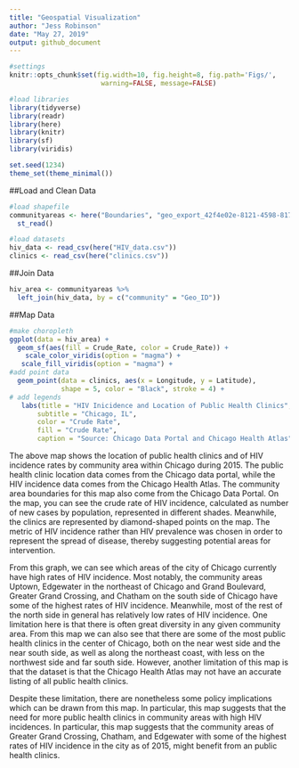 ```yaml
---
title: "Geospatial Visualization"
author: "Jess Robinson"
date: "May 27, 2019"
output: github_document
---
```


```r
#settings
knitr::opts_chunk$set(fig.width=10, fig.height=8, fig.path='Figs/',
                       warning=FALSE, message=FALSE)
```

```r
#load libraries
library(tidyverse)
library(readr)
library(here)
library(knitr)
library(sf)
library(viridis)

set.seed(1234)
theme_set(theme_minimal())
```

##Load and Clean Data
```r
#load shapefile
communityareas <- here("Boundaries", "geo_export_42f4e02e-8121-4598-8172-df4c6ef9896c.shp") %>%
  st_read()

#load datasets
hiv_data <- read_csv(here("HIV_data.csv"))
clinics <- read_csv(here("clinics.csv"))
```

##Join Data
```r
hiv_area <- communityareas %>%
  left_join(hiv_data, by = c("community" = "Geo_ID"))
```

##Map Data
```r
#make choropleth
ggplot(data = hiv_area) + 
  geom_sf(aes(fill = Crude_Rate, color = Crude_Rate)) +
    scale_color_viridis(option = "magma") + 
   scale_fill_viridis(option = "magma") + 
#add point data
  geom_point(data = clinics, aes(x = Longitude, y = Latitude), 
             shape = 5, color = "Black", stroke = 4) + 
# add legends 
   labs(title = "HIV Inicidence and Location of Public Health Clinics",
       subtitle = "Chicago, IL",
       color = "Crude Rate", 
       fill = "Crude Rate",
       caption = "Source: Chicago Data Portal and Chicago Health Atlas")

```

The above map shows the location of public health clinics and of HIV incidence rates by community area within Chicago during 2015. The public health clinic location data comes from the Chicago data portal, while the HIV incidence data comes from the Chicago Health Atlas. The community area boundaries for this map also come from the Chicago Data Portal. On the map, you can see the crude rate of HIV incidence, calculated as number of new cases by population, represented in different shades. Meanwhile, the clinics are represented by diamond-shaped points on the map.  The metric of HIV incidence rather than HIV prevalence was chosen in order to represent the spread of disease, thereby suggesting potential areas for intervention. 


From this graph, we can see which areas of the city of Chicago currently have high rates of HIV incidence. Most notably, the community areas Uptown, Edgewater in the northeast of Chicago and Grand Boulevard, Greater Grand Crossing, and Chatham on the south side of Chicago have some of the highest rates of HIV incidence. Meanwhile, most of the rest of the north side in general has relatively low rates of HIV incidence. One limitation here is that there is often great diversity in any given community area. From this map we can also see that there are some of the most public health clinics in the center of Chicago, both on the near west side and the near south side, as well as along the northeast coast, with less on the northwest side and far south side. However, another limitation of this map is that the dataset is that the Chicago Health Atlas may not have an accurate listing of all public health clinics. 


Despite these limitation, there are nonetheless some policy implications which can be drawn from this map. In particular, this map suggests that the need for more public health clinics in community areas with high HIV incidences. In particular, this map suggests that the community areas of Greater Grand Crossing, Chatham, and Edgewater with some of the highest rates of HIV incidence in the city as of 2015, might benefit from an public health clinics.